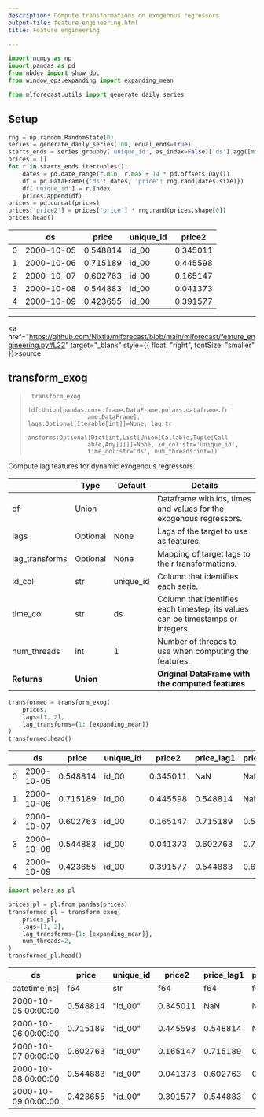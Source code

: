```yaml
---
description: Compute transformations on exogenous regressors
output-file: feature_engineering.html
title: Feature engineering

---
```


```python
import numpy as np
import pandas as pd
from nbdev import show_doc
from window_ops.expanding import expanding_mean

from mlforecast.utils import generate_daily_series
```

## Setup

```python
rng = np.random.RandomState(0)
series = generate_daily_series(100, equal_ends=True)
starts_ends = series.groupby('unique_id', as_index=False)['ds'].agg([min, max])
prices = []
for r in starts_ends.itertuples():
    dates = pd.date_range(r.min, r.max + 14 * pd.offsets.Day())
    df = pd.DataFrame({'ds': dates, 'price': rng.rand(dates.size)})
    df['unique_id'] = r.Index
    prices.append(df)
prices = pd.concat(prices)
prices['price2'] = prices['price'] * rng.rand(prices.shape[0])
prices.head()
```

|     | ds         | price    | unique_id | price2   |
|-----|------------|----------|-----------|----------|
| 0   | 2000-10-05 | 0.548814 | id_00     | 0.345011 |
| 1   | 2000-10-06 | 0.715189 | id_00     | 0.445598 |
| 2   | 2000-10-07 | 0.602763 | id_00     | 0.165147 |
| 3   | 2000-10-08 | 0.544883 | id_00     | 0.041373 |
| 4   | 2000-10-09 | 0.423655 | id_00     | 0.391577 |

------------------------------------------------------------------------

<a
href="https://github.com/Nixtla/mlforecast/blob/main/mlforecast/feature_engineering.py#L22"
target="_blank" style={{ float: "right", fontSize: "smaller" }}>source</a>

## transform_exog

> ``` text
>  transform_exog
>                  (df:Union[pandas.core.frame.DataFrame,polars.dataframe.fr
>                  ame.DataFrame], lags:Optional[Iterable[int]]=None, lag_tr
>                  ansforms:Optional[Dict[int,List[Union[Callable,Tuple[Call
>                  able,Any]]]]]=None, id_col:str='unique_id',
>                  time_col:str='ds', num_threads:int=1)
> ```

Compute lag features for dynamic exogenous regressors.

|                | **Type**  | **Default** | **Details**                                                                     |
|------|------------------|-------------------------|-------------------------|
| df             | Union     |             | Dataframe with ids, times and values for the exogenous regressors.              |
| lags           | Optional  | None        | Lags of the target to use as features.                                          |
| lag_transforms | Optional  | None        | Mapping of target lags to their transformations.                                |
| id_col         | str       | unique_id   | Column that identifies each serie.                                              |
| time_col       | str       | ds          | Column that identifies each timestep, its values can be timestamps or integers. |
| num_threads    | int       | 1           | Number of threads to use when computing the features.                           |
| **Returns**    | **Union** |             | **Original DataFrame with the computed features**                               |

```python
transformed = transform_exog(
    prices,
    lags=[1, 2],
    lag_transforms={1: [expanding_mean]}
)
transformed.head()
```

|     | ds         | price    | unique_id | price2   | price_lag1 | price_lag2 | price_expanding_mean_lag1 | price2_lag1 | price2_lag2 | price2_expanding_mean_lag1 |
|-----|------------|----------|-----------|----------|------------|------------|---------------------------|-------------|-------------|----------------------------|
| 0   | 2000-10-05 | 0.548814 | id_00     | 0.345011 | NaN        | NaN        | NaN                       | NaN         | NaN         | NaN                        |
| 1   | 2000-10-06 | 0.715189 | id_00     | 0.445598 | 0.548814   | NaN        | 0.548814                  | 0.345011    | NaN         | 0.345011                   |
| 2   | 2000-10-07 | 0.602763 | id_00     | 0.165147 | 0.715189   | 0.548814   | 0.632001                  | 0.445598    | 0.345011    | 0.395304                   |
| 3   | 2000-10-08 | 0.544883 | id_00     | 0.041373 | 0.602763   | 0.715189   | 0.622255                  | 0.165147    | 0.445598    | 0.318585                   |
| 4   | 2000-10-09 | 0.423655 | id_00     | 0.391577 | 0.544883   | 0.602763   | 0.602912                  | 0.041373    | 0.165147    | 0.249282                   |

```python
import polars as pl
```


```python
prices_pl = pl.from_pandas(prices)
transformed_pl = transform_exog(
    prices_pl,
    lags=[1, 2],
    lag_transforms={1: [expanding_mean]},
    num_threads=2,
)
transformed_pl.head()
```

| ds                  | price    | unique_id | price2   | price_lag1 | price_lag2 | price_expanding_mean_lag1 | price2_lag1 | price2_lag2 | price2_expanding_mean_lag1 |
|---------------------|----------|-----------|----------|------------|------------|---------------------------|-------------|-------------|----------------------------|
| datetime\[ns\]      | f64      | str       | f64      | f64        | f64        | f64                       | f64         | f64         | f64                        |
| 2000-10-05 00:00:00 | 0.548814 | "id_00"   | 0.345011 | NaN        | NaN        | NaN                       | NaN         | NaN         | NaN                        |
| 2000-10-06 00:00:00 | 0.715189 | "id_00"   | 0.445598 | 0.548814   | NaN        | 0.548814                  | 0.345011    | NaN         | 0.345011                   |
| 2000-10-07 00:00:00 | 0.602763 | "id_00"   | 0.165147 | 0.715189   | 0.548814   | 0.632001                  | 0.445598    | 0.345011    | 0.395304                   |
| 2000-10-08 00:00:00 | 0.544883 | "id_00"   | 0.041373 | 0.602763   | 0.715189   | 0.622255                  | 0.165147    | 0.445598    | 0.318585                   |
| 2000-10-09 00:00:00 | 0.423655 | "id_00"   | 0.391577 | 0.544883   | 0.602763   | 0.602912                  | 0.041373    | 0.165147    | 0.249282                   |

